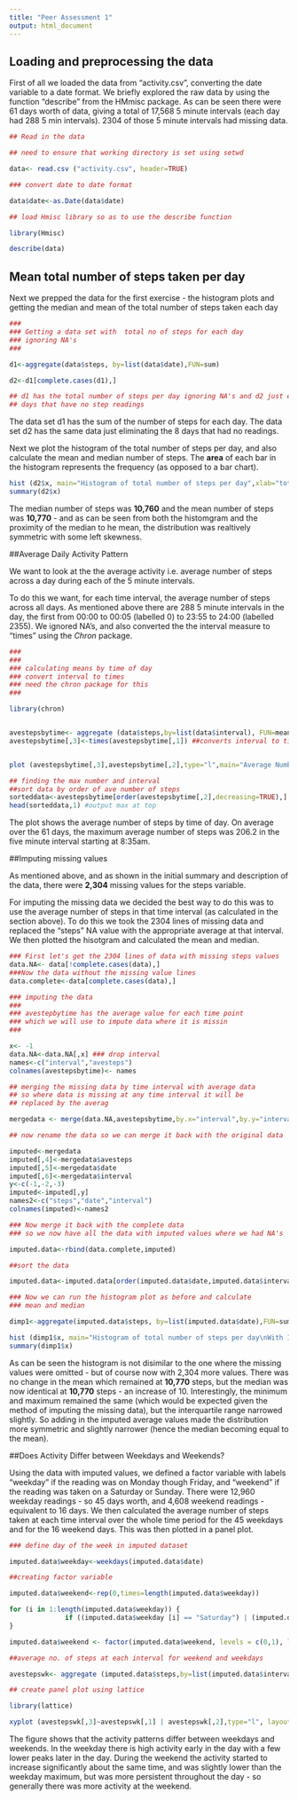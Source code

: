 ```yaml
---
title: "Peer Assessment 1"
output: html_document
---
```


## Loading and preprocessing the data

First of all we loaded the data from "activity.csv", converting the date variable to a date format. We briefly explored the raw data by using the function "describe" from the HMmisc package.  As can be seen there were 61 days worth of data, giving a total of 17,568 5 minute intervals (each day had 288 5 min intervals). 2304 of those 5 minute intervals had  missing data.

```r
## Read in the data

## need to ensure that working directory is set using setwd

data<- read.csv ("activity.csv", header=TRUE)

### convert date to date format

data$date<-as.Date(data$date)

## load Hmisc library so as to use the describe function

library(Hmisc)

describe(data)

```

## Mean total number of steps taken per day

Next we prepped the data for the first exercise - the histogram plots and getting the median and mean of the total number of steps taken each day

```r
###
### Getting a data set with  total no of steps for each day 
### ignoring NA's
###

d1<-aggregate(data$steps, by=list(data$date),FUN=sum)

d2<-d1[complete.cases(d1),]

## d1 has the total number of steps per day ignoring NA's and d2 just eliminates
## days that have no step readings

```

The data set d1 has the sum of the number of steps for each day.  The data set d2 has the same data just eliminating the 8 days that had no readings.

Next we plot the histogram of the total number of steps per day, and also calculate the mean and median number of steps.  The **area** of each bar in the histogram represents the frequency (as opposed to a bar chart).

```r
hist (d2$x, main="Histogram of total number of steps per day",xlab="total no. of steps",col="blue")
summary(d2$x)
```
The median number of steps was **10,760** and the mean number of steps was **10,770** - and as can be seen from both the histomgram and the proximity of the median to he mean, the distribution was realtively symmetric with some left skewness.

##Average Daily Activity Pattern

We want to look at the the average activity i.e. average number of steps across a day during each of the 5 minute intervals.

To do this we want, for each time interval, the average number of steps across all days. As mentioned above there are 288 5 minute intervals in the day, the first from 00:00 to 00:05 (labelled 0) to 23:55 to 24:00 (labelled 2355). We ignored NA's, and also converted the the interval measure to "times" using the *Chron* package.

```r
###
### 
### calculating means by time of day
### convert interval to times
### need the chron package for this
###

library(chron)


avestepsbytime<- aggregate (data$steps,by=list(data$interval), FUN=mean,na.rm=TRUE)
avestepsbytime[,3]<-times(avestepsbytime[,1]) ##converts interval to time


plot (avestepsbytime[,3],avestepsbytime[,2],type="l",main="Average Number of Steps by Time of Day", xlab="Interval",ylab="Average No. of Steps")

## finding the max number and interval
##sort data by order of ave number of steps
sorteddata<-avestepsbytime[order(avestepsbytime[,2],decreasing=TRUE),]
head(sorteddata,1) #output max at top
```
The plot shows the average number of steps by time of day.  On average over the 61 days, the maximum average number of steps was 206.2 in the five minute interval starting at 8:35am.

##Imputing missing values

As mentioned above, and as shown in the initial summary and description of the data, there were **2,304** missing values for the steps variable.

For imputing the missing data we decided the best way to do this was to use the average number of steps in that time interval (as calculated in the section above).  To do this we took the 2304 lines of missing data and replaced the "steps" NA value with the appropriate average at that interval.  We then plotted the hisotgram and calculated the mean and median.

```r
### First let's get the 2304 lines of data with missing steps values
data.NA<- data[!complete.cases(data),]
###Now the data without the missing value lines
data.complete<-data[complete.cases(data),]

### imputing the data
###
### avestepbytime has the average value for each time point
### which we will use to impute data where it is missin
###

x<- -1
data.NA<-data.NA[,x] ### drop interval
names<-c("interval","avesteps")
colnames(avestepsbytime)<- names

## merging the missing data by time interval with average data 
## so where data is missing at any time interval it will be 
## replaced by the averag

mergedata <- merge(data.NA,avestepsbytime,by.x="interval",by.y="interval")

## now rename the data so we can merge it back with the original data

imputed<-mergedata
imputed[,4]<-mergedata$avesteps
imputed[,5]<-mergedata$date
imputed[,6]<-mergedata$interval
y<-c(-1,-2,-3)
imputed<-imputed[,y]
names2<-c("steps","date","interval")
colnames(imputed)<-names2

### Now merge it back with the complete data
### so we now have all the data with imputed values where we had NA's

imputed.data<-rbind(data.complete,imputed)

##sort the data

imputed.data<-imputed.data[order(imputed.data$date,imputed.data$interval),]

### Now we can run the histogram plot as before and calculate
### mean and median

dimp1<-aggregate(imputed.data$steps, by=list(imputed.data$date),FUN=sum)

hist (dimp1$x, main="Histogram of total number of steps per day\nWith Imputed Values",xlab="total no. of steps",col="red")
summary(dimp1$x)
```

As can be seen the histogram is not disimilar to the one where the missing values were omitted - but of course now with 2,304 more values.  There was no change in the mean which remained at **10,770** steps, but the median was now identical at **10,770** steps - an increase of 10.  Interestingly, the minimum and maximum remained the same (which would be expected given the method of imputing the missing data), but the interquartile range narrowed slightly.  So adding in the imputed average values made the distribution more symmetric and slightly narrower (hence the median becoming equal to the mean).

##Does Activity Differ between Weekdays and Weekends?

Using the data with imputed values, we defined a factor variable with labels "weekday" if the reading was on Monday though Friday, and "weekend" if the reading was taken on a Saturday or Sunday.  There were 12,960 weekday readings - so 45 days worth, and 4,608 weekend readings - equivalent to 16 days.  We then calculated the average number of steps taken at each time interval over the whole time period for the 45 weekdays and for the 16 weekend days.  This was then plotted in a panel plot.


```r
### define day of the week in imputed dataset

imputed.data$weekday<-weekdays(imputed.data$date)

##creating factor variable 

imputed.data$weekend<-rep(0,times=length(imputed.data$weekday))

for (i in 1:length(imputed.data$weekday)) {
              if ((imputed.data$weekday [i] == "Saturday") | (imputed.data$weekday[i] == "Sunday")) imputed.data$weekend[i]<-1
}

imputed.data$weekend <- factor(imputed.data$weekend, levels = c(0,1), labels = c("weekday", "weekend"))

##average no. of steps at each interval for weekend and weekdays

avestepswk<- aggregate (imputed.data$steps,by=list(imputed.data$interval,imputed.data$weekend), FUN=mean,na.rm=TRUE)

## create panel plot using lattice

library(lattice)

xyplot (avestepswk[,3]~avestepswk[,1] | avestepswk[,2],type="l", layout = c(1,2), main="Average Number of Steps by Time of Day\n Comparing Weekdays and Weekends", xlab="Interval",ylab="Average No. of Steps")
```

The figure shows that the activity patterns differ between weekdays and weekends.  In the weekday there is high activity early in the day with a few lower peaks later in the day.  During the weekend the activity started to increase significantly about the same time, and was slightly lower than the weekday maximum, but was more persistent throughout the day - so generally there was more activity at the weekend.
